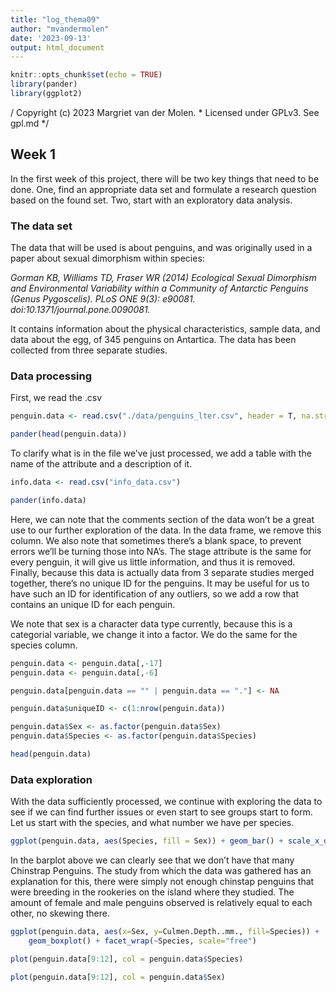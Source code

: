 ```yaml
---
title: "log_thema09"
author: "mvandermolen"
date: '2023-09-13'
output: html_document
---
```


```r
knitr::opts_chunk$set(echo = TRUE)
library(pander)
library(ggplot2)
```

/*
* Copyright (c) 2023 Margriet van der Molen.
* Licensed under GPLv3. See gpl.md
*/

## Week 1

In the first week of this project, there will be two key things that need to be done. One, find an appropriate data set and formulate a research question based on the found set. Two, start with an exploratory data analysis.

### The data set

The data that will be used is about penguins, and was originally used in a paper about sexual dimorphism within species: 

*Gorman KB, Williams TD, Fraser WR (2014) Ecological Sexual Dimorphism and Environmental Variability within a Community of Antarctic Penguins (Genus Pygoscelis). PLoS ONE 9(3): e90081. doi:10.1371/journal.pone.0090081.*

It contains information about the physical characteristics, sample data, and data about the egg, of 345 penguins on Antartica. The data has been collected from three separate studies.

### Data processing


First, we read the .csv

```r
penguin.data <- read.csv("./data/penguins_lter.csv", header = T, na.strings = "NA")

pander(head(penguin.data))
```
To clarify what is in the file we've just processed, we add a table with the name of the attribute and a description of it.

```r
info.data <- read.csv("info_data.csv")

pander(info.data)
```


Here, we can note that the comments section of the data won't be a great use to our further exploration of the data. In the data frame, we remove this column. We also note that sometimes there's a blank space, to prevent errors we'll be turning those into NA's. The stage attribute is the same for every penguin, it will give us little information, and thus it is removed. Finally, because this data is actually data from 3 separate studies merged together, there's no unique ID for the penguins. It may be useful for us to have such an ID for identification of any outliers, so we add a row that contains an unique ID for each penguin.

We note that sex is a character data type currently, because this is a categorial variable, we change it into a factor. We do the same for the species column.

```r
penguin.data <- penguin.data[,-17]
penguin.data <- penguin.data[,-6]

penguin.data[penguin.data == "" | penguin.data == "."] <- NA

penguin.data$uniqueID <- c(1:nrow(penguin.data))

penguin.data$Sex <- as.factor(penguin.data$Sex)
penguin.data$Species <- as.factor(penguin.data$Species)

head(penguin.data)
```


### Data exploration

With the data sufficiently processed, we continue with exploring the data to see if we can find further issues or even start to see groups start to form. Let us start with the species, and what number we have per species.

```r
ggplot(penguin.data, aes(Species, fill = Sex)) + geom_bar() + scale_x_discrete(guide = guide_axis(angle = 90))
```

In the barplot above we can clearly see that we don't have that many Chinstrap Penguins. The study from which the data was gathered has an explanation for this, there were simply not enough chinstap penguins that were breeding in the rookeries on the island where they studied. The amount of female and male penguins observed is relatively equal to each other, no skewing there.

```r
ggplot(penguin.data, aes(x=Sex, y=Culmen.Depth..mm., fill=Species)) + 
    geom_boxplot() + facet_wrap(~Species, scale="free")
```


```r
plot(penguin.data[9:12], col = penguin.data$Species)
```

```r
plot(penguin.data[9:12], col = penguin.data$Sex)
```


